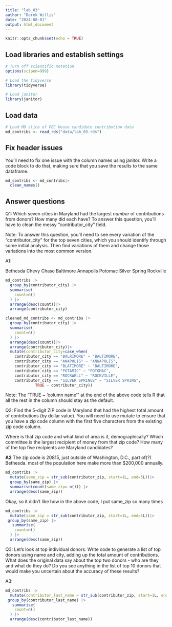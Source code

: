```yaml
---
title: "lab_03"
author: "Derek Willis"
date: "2024-08-01"
output: html_document
---
```


```r
knitr::opts_chunk$set(echo = TRUE)
```

## Load libraries and establish settings

```r
# Turn off scientific notation
options(scipen=999)

# Load the tidyverse
library(tidyverse)

# Load janitor
library(janitor)
```

## Load data

```r
# Load MD slice of FEC House candidate contribution data
md_contribs <- read_rds("data/lab_03.rds")
```

## Fix header issues

You'll need to fix one issue with the column names using janitor. Write a code block to do that, making sure that you save the results to the same dataframe.

```r
md_contribs <- md_contribs|>
  clean_names()
```


## Answer questions

Q1: Which seven cities in Maryland had the largest *number* of contributions from donors? How many did each have? To answer this question, you'll have to clean the messy "contributor_city" field.

Note: To answer this question, you'll need to see every variation of the "contributor_city" for the top seven cities, which you should identify through some initial analysis. Then find variations of them and change those variations into the most common version.

A1:

Bethesda
Chevy Chase
Baltimore
Annapolis
Potomac
Silver Spring
Rockville

```r
md_contribs |> 
  group_by(contributor_city) |> 
  summarise(
    count=n()
  ) |>
  arrange(desc(count))|>
  arrange(contributor_city)
```
```r
cleaned_md_contribs <- md_contribs |> 
  group_by(contributor_city) |> 
  summarise(
    count=n()
  ) |>
  arrange(desc(count))|>
  arrange(contributor_city)|>
  mutate(contributor_city=case_when(
    contributor_city == "BALRIMORE" ~ "BALTIMORE",
    contributor_city == "ANAPOLIS" ~ "ANNAPOLIS",
    contributor_city == "BLATIMORE" ~ "BALTIMORE",
    contributor_city == "POTAMIC" ~ "POTOMAC",
    contributor_city == "ROCKWELL" ~ "ROCKVILLE",
    contributor_city == "SILVER SPRINGS" ~ "SILVER SPRING",
             TRUE ~ contributor_city))
```
Note: The "TRUE ~ 'column name'" at the end of the above code tells R that all the rest in the column should stay as the default.


Q2: Find the 5-digit ZIP code in Maryland that had the highest total amount of contributions (by dollar value). You will need to use mutate to ensure that you have a zip code column with the first five characters from the existing zip code column.

Where is that zip code and what kind of area is it, demographically? Which committee is the largest recipient of money from that zip code? How many of the top five recipients are Maryland candidates?

**A2**
The zip code is 20815, just outside of Washington, D.C., part of(?) Bethesda. most of the population here make more than $200,000 annually.

```r
md_contribs |>
  mutate(same_zip = str_sub(contributor_zip, start=1L, end=5L))|>
  group_by(same_zip) |>
  summarise(count(same_zip= n())) |>
  arrange(desc(same_zip))
```

Okay, so it didn't like how in the above code, I put same_zip so many times
```r
md_contribs |>
  mutate(same_zip = str_sub(contributor_zip, start=1L, end=5L))|>
 group_by(same_zip) |> 
   summarise(
    count=n()
  ) |>
  arrange(desc(same_zip))
```

Q3: Let's look at top individual donors. Write code to generate a list of top donors using name and city, adding up the total amount of contributions. What does the original data say about the top two donors - who are they and what do they do? Do you see anything in the list of top 10 donors that would make you uncertain about the accuracy of these results?

A3:

```r
md_contribs |>
  mutate(contributor_last_name = str_sub(contributor_zip, start=1L, end=5L))|>
 group_by(contributor_last_name) |> 
   summarise(
    count=n()
  ) |>
  arrange(desc(contributor_last_name))
```
